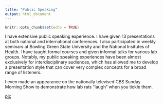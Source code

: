 ```yaml
---
title: "Public Speaking"
output: html_document
---
```


```r
knitr::opts_chunk$set(echo = TRUE)
```


  I have extensive public speaking experience.  I have given 13 presentations at both national and international conferences.  I also participated in weekly seminars at Bowling Green State University and the National Insitutes of Health.  I have taught formal courses and given informal talks for various lab groups.  Notably, my public speaking experiences have been almost exclusively for interdisciplinary audiences, which has allowed me to develop a presentation style that can cover very complex concepts for a broad range of listeners. 
  
  I even made an appearance on the nationally televised CBS Sunday Morning Show to demonstrate how lab rats "laugh" when you tickle them.  
	

[pic](http://www.cbsnews.com/news/a-surprising-look-at-rats/)

